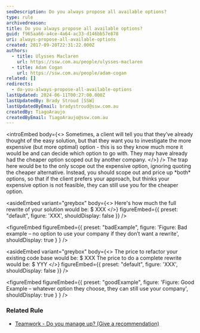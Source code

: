 ```yaml
---
seoDescription: Do you always propose all available options?
type: rule
archivedreason:
title: Do you always propose all available options?
guid: f965aa66-a4ce-4a64-ac33-d146bb57e878
uri: always-propose-all-available-options
created: 2017-09-20T22:31:22.000Z
authors:
  - title: Ulysses Maclaren
    url: https://ssw.com.au/people/ulysses-maclaren
  - title: Adam Cogan
    url: https://ssw.com.au/people/adam-cogan
related: []
redirects:
  - do-you-always-propose-all-available-options
lastUpdated: 2024-06-11T00:27:00.000Z
lastUpdatedBy: Brady Stroud [SSW]
lastUpdatedByEmail: bradystroud@ssw.com.au
createdBy: TiagoAraujo
createdByEmail: TiagoAraujo@ssw.com.au
---
```


<introEmbed
  body={<>
Sometimes, a client will tell you that they’ve already thought of the easy solution, but that they want you to investigate the more expensive (but more optimal) option - this is so they know much more it would be and can decide which option to go with. They may have already had the cheaper option scoped out by another company.
  </>}
/>
The trap here would be to the only scope out the expensive option, ignoring quoting the cheaper alternative. Instead, you should scope out and price up \*both\* options, so that if the client prefers your approach, but thinks your expensive option is not feasible, they can still use you for the cheaper option.

<asideEmbed
  variant="greybox"
  body={<>
    Here's how much the full rewrite of your solution would be: $ XXX
  </>}
  figureEmbed={{
    preset: "default",
    figure: 'XXX',
    shouldDisplay: false
  }}
/>

<figureEmbed figureEmbed={{
  preset: "badExample",
  figure: 'Figure: Bad example – no option to use your company if they don’t want a rewrite',
  shouldDisplay: true
} } />


<asideEmbed
  variant="greybox"
  body={<>
    The price to refactor your existing code base would be: $ XXX
The price to do a complete rewrite would be: $ YYY
  </>}
  figureEmbed={{
    preset: "default",
    figure: 'XXX',
    shouldDisplay: false
  }}
/>

<figureEmbed figureEmbed={{
  preset: "goodExample",
  figure: 'Figure: Good Example – whatever option they choose, they can still use your company',
  shouldDisplay: true
} } />


### Related Rule

* [Teamwork - Do you manage up? (Give a recommendation)](/do-you-manage-up)
